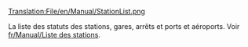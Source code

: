[[Translation:File/en/Manual/StationList.png]]

La liste des statuts des stations, gares, arrêts et ports et aéroports. Voir [[fr/Manual/Liste des stations]].